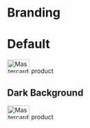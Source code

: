 
<Meta title="Foundations/Branding" />

# Branding

# Default

<Canvas>
    <Story name="Default">
        <div class="made-c-branding">
            <img
                src="https://made.stage.mastercardlabs.com/images/logo-small.svg"
                alt="Mastercard logo"
                width="52"
                height="32"
            />
            <span class="made-c-branding__link">product</span>
        </div>
    </Story>
</Canvas>

## Dark Background

<Canvas>
    <Story name="Dark Background">
        <div class="made-c-branding made-c-branding--dark">
            <img
                src="https://made.stage.mastercardlabs.com/images/logo-small.svg"
                alt="Mastercard logo"
                width="52"
                height="32"
            />
            <span class="made-c-branding__link">product</span>
        </div>
    </Story>
</Canvas>
